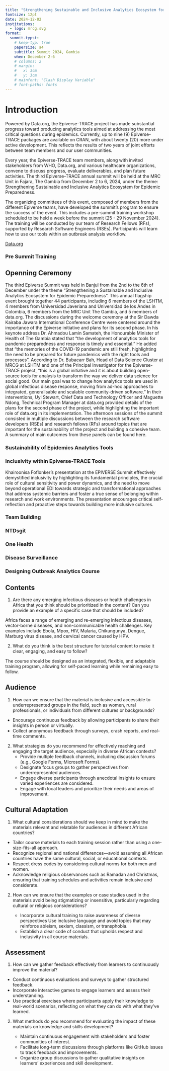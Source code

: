 ```yaml
---
title: "Strengthening Sustainable and Inclusive Analytics Ecosystem for Epidemic Preparedness"
fontsize: 12pt
date: 2024-12-02
institutions:
  - logo: mrcg.svg
format: 
  summit-typst:
    # keep-typ: true
    papersize: a4
    subtitle: Summit 2024, Gambia
    when: December 2-6
    # columns: 2
    # margin:
    #   x: 3cm
    #   y: 3cm
    # mainfont: "Clash Display Variable"
    # font-paths: fonts
---
```


# Introduction

::: {.block}
<!-- ::: {.block fill="luma(230)" inset="8pt" radius="4pt"} -->

Powered by Data.org, the Epiverse-TRACE project has made substantial progress toward producing analytics tools aimed at addressing the most critical questions during epidemics. Currently, up to nine (9) Epiverse-TRACE packages are available on CRAN, with about twenty (20) more under active development. This reflects the results of two years of joint efforts between team members and our user communities.

Every year, the Epiverse-TRACE team members, along with invited stakeholders from WHO, Data.org, and various healthcare organizations, convene to discuss progress, evaluate deliverables, and plan future activities. The third Epiverse-TRACE annual summit will be held at the MRC Unit in Fajara, The Gambia from December 2 to 6, 2024, under the theme: Strengthening Sustainable and Inclusive Analytics Ecosystem for Epidemic Preparedness.

The organizing committees of this event, composed of members from the different Epiverse teams, have developed the summit’s program to ensure the success of the event. This includes a pre-summit training workshop scheduled to be held a week before the summit (25 - 29 November 2024). The training will be conducted by our team of Research Fellows (RFs), supported by Research Software Engineers (RSEs). Participants will learn how to use our tools within an outbreak analysis workflow. 

[Data.org](https://data.org)

:::

<!-- ```{=typst}
#pagebreak()
``` -->

### Pre Summit Training 
```{=typst}
Prior to commence the summit, we have conducted a week-long pre-summit training course on "Outbreak Analytics and Applied Modelling with R" at MRCG, Banjul, The Gambia. The training program was designed to provide participants with practical skills in outbreak data analysis using specialized R packages. This training was facilitated by Epiverse-TRACE members from MRCG, LSHTM, and TRACE-LAC.

#image("./presumit_picture.jpg")

The full report about this course is made  available on zenodo: #link("https://zenodo.org/records/14946723")[Pre-summit Training report].

```


## Openning Ceremony 

The third Epiverse Summit was held in Banjul from the 2nd to the 6th of December under the theme “Strengthening a Sustainable and Inclusive Analytics Ecosystem for Epidemic Preparedness”. This annual flagship event brought together 44 participants, including 6 members of the LSHTM, 4 members from Universidad Javeriana and Universidad de los Andes in Colombia, 6 members from the MRC Unit The Gambia, and 5 members of data.org.
The discussions during the welcome ceremony at the Sir Dawda Kairaba Jawara International Conference Centre were centered around the importance of the Epiverse initiative and plans for its second phase. In his keynote address Dr. Ahmadou Lamin Samateh, the Honourable Minister of Health of The Gambia stated that “the development of analytics tools for pandemic preparedness and response is timely and essential.” He added that “the memories of the COVID-19 pandemic are still fresh, highlighting the need to be prepared for future pandemics with the right tools and processes”. According to Dr. Bubacarr Bah, Head of Data Science Cluster at MRCG at LSHTM and one of the Principal Investigator for the Epiverse-TRACE project, “this is a global initiative and it is about building open-source tools for analysis to transform the way we deliver data science for social good. Our main goal was to change how analytics tools are used in global infectious disease response, moving from ad-hoc approaches to integrated, generalisable and scalable community-driven software.” In their interventions, Uyi Stewart, Chief Data and Technology Officer and Maguette Ndong, Technical Program Manager at data.org provided details of the plans for the second phase of the project, while highlighting the important role of data.org in its implementation.
The afternoon sessions of the summit consisted in multiple discussions between the research software developers (RSEs) and research fellows (RFs) around topics that are important for the sustainability of the project and building a cohesive team. A summary of main outcomes from these panels can be found here.


### Sustainability of Epidemics Analytics Tools

```{=typst}
#lorem(60)
```

### Inclusivity within Epiverse-TRACE Tools

Khairoonisa Foflonker's presentation at the EPIVERSE Summit effectively demystified inclusivity by highlighting its fundamental principles, the crucial role of cultural sensitivity and power dynamics, and the need to move beyond operational EDI towards strategic and transformational approaches that address systemic barriers and foster a true sense of belonging within research and work environments. The presentation encourages critical self-reflection and proactive steps towards building more inclusive cultures.

### Team Building

```{=typst}

Summary

The thrill of the Kartong Snake Farm to the rhythm of paddles on the River Gambia, our team-building journey blended adventure, culture, and collaboration. This report highlights how these experiences strengthened team members' trust, communication, and camaraderie.

OBJECTIVES OF THE TEAM BUILDING

Build resilience through shared challenges.

Strengthen team connections and foster collaboration.

Encourage trust and effective communication.



ACTIVIES

Conference Dinner: An Evening of Connection

The conference dinner set the tone for the summit, with teams sharing stories over traditional dishes like Benachin. Informal conversations sparked ideas that carried into the days ahead.

Kartong Snake Farm Visit: Facing Fears & Building Trust

At the Kartong Snake Farm, teams confronted fears and embraced curiosity. Handling snakes like pythons became a metaphor for tackling workplace challenges head-on.

Boat Ride & Tanji Bird Reserve: A Journey of Discovery

Where the river meets the ocean, our boat ride to the river-ocean confluence symbolised unity in diversity. At the Tanji Bird Reserve, teams observed over 45 bird species, drawing parallels between ecological harmony and workplace collaboration.

Kayaking: Paddling in Sync

The summit culminated with a 15km kayaking challenge on the River Gambia. Coordinating strokes and maintaining communication mirrored the teamwork required under workplace pressure.


OUTCOMES

Increased Collaboration: Strengthened interpersonal relationships and teamwork.

Enhanced Trust: Facing challenges together improved confidence and trust among team members.

Improved Communication: Effective coordination during activities reinforced the importance of clear communication in the workplace.

CLOSING

This journey was just the beginning. Let’s keep exploring, learning, and growing together. The lessons gained from this experience will continue to inspire teamwork and collaboration in our workplace.



```

### NTDsgit

```{=typst}
#lorem(60)
```

### One Health

```{=typst}
#lorem(60)
```

### Disease Surveillance

```{=typst}
#lorem(60)
```

### Designing Outbreak Analytics Course 

```{=typst}

Training is a cornerstone of the Epiverse-TRACE project, ensuring that our advanced analytics packages are recognized and adopted by a broader community. As the project enters its second phase, the focus shifts towards developing and delivering structured courses. Training within Epiverse-TRACE is facilitated through a variety of resources, including showcases, case-studies, how-to guides,  tutorials, and the Epi Training Kit (#link("https://epiverse-trace.github.io/epi-training-kit/index-EN.html")[EpiTkit]).

During the final day of the summit, participants shared insights on designing an in-person data-centered outbreak analytics course aimed at training and teaching outbreak analysis as well as on the translation and adaptation of the Epi Training Kit materials for  African context. The discussion also reflected on lessons learned from previous training sessions, identified existing gaps, and explored strategies to address them.
In this session, the training team presented the pre-summit training report along with its feedback (see #link("https://zenodo.org/records/14946723")[Pre-summit Training report]).

 We also discussed strategies for implementing training in the project's second phase, including the EpiTkit modules as part of comprehensive training in TRACE-LAC for Latin America and the LSHTM-MRCG plans for delivering training courses in Africa. 
The discussion centered on four key aspects of training: content, audience, cultural adaptation, and assessment. Participants, divided into five groups, responded to targeted questions within each aspect. Their insights were collected and summarized in the following table.

```
::: {.block fill="luma(610)" inset="12pt" radius="20pt"}
## Contents

1. Are there any emerging infectious diseases or health challenges in Africa that you think should be prioritized in the content?  Can you provide an example of a specific case that should be included?

  Africa faces a range of emerging and re-emerging infectious diseases, vector-borne diseases, and non-communicable health challenges. Key examples include Ebola, Mpox, HIV, Malaria, Chikungunya, Dengue, Marburg virus disease, and cervical cancer caused by HPV.

2. What do you think is the best structure for tutorial content to make it clear, engaging, and easy to follow? 

  The course should be designed as an integrated, flexible, and adaptable training program, allowing for self-paced learning while remaining easy to follow.
:::

::: {.block fill="luma(610)" inset="12pt" radius="20pt"}
## Audience

1. How can we ensure that the material is inclusive and accessible to underrepresented groups in the field, such as women, rural professionals, or individuals from different cultures or backgrounds?
 
  - Encourage continuous feedback by allowing participants to share their insights in person or virtually.
  - Collect anonymous feedback through surveys, crash reports, and real-time comments.

2. What strategies do you recommend for effectively reaching and engaging the target audience, especially in diverse African contexts?
   - Provide multiple feedback channels, including discussion forums (e.g., Google Forms, Microsoft Forms).
   - Designate focus groups to gather perspectives from underrepresented audiences.
   - Engage diverse participants through anecdotal insights to ensure varied experiences are considered.
   - Engage with local leaders and prioritize their needs and areas of improvement.

:::

::: {.block fill="luma(610)" inset="12pt" radius="20pt"}
## Cultural Adaptation

1. What cultural considerations should we keep in mind to make the materials relevant and relatable for audiences in different African countries?

 
  - Tailor course materials to each training session rather than using a one-size-fits-all approach.
  - Recognize regional and national differences—avoid assuming all African countries have the same cultural, social, or educational contexts.
  - Respect dress codes by considering cultural norms for both men and women.
  - Acknowledge religious observances such as Ramadan and Christmas, ensuring that training schedules and activities remain inclusive and considerate.

2. How can we ensure that the examples or case studies used in the materials avoid being stigmatizing or insensitive, particularly regarding cultural or religious considerations?

   - Incorporate cultural training to raise awareness of diverse perspectives
Use inclusive language and avoid topics that may reinforce ableism, sexism, classism, or transphobia.
   - Establish a clear code of conduct that upholds respect and inclusivity in all course materials.

:::

::: {.block fill="luma(610)" inset="16pt" radius="20pt"}
## Assessment

1. How can we gather feedback effectively from learners to continuously improve the material?

  - Conduct continuous evaluations and surveys to gather structured feedback.
  - Incorporate interactive games to engage learners and assess their understanding.
  - Use practical exercises where participants apply their knowledge to real-world scenarios, reflecting on what they can do with what they’ve learned.


2. What methods do you recommend for evaluating the impact of these materials on knowledge and skills development?

   - Maintain continuous engagement with stakeholders and foster communities of interest.
   - Facilitate long-term discussions through platforms like GitHub issues to track feedback and improvements.
   - Organize group discussions to gather qualitative insights on learners' experiences and skill development.

:::